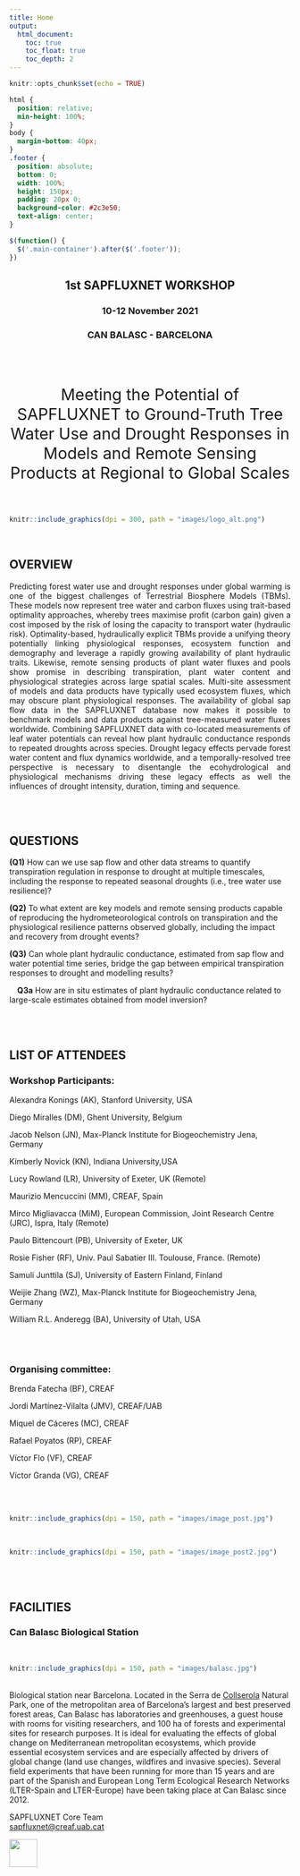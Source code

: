 ```yaml
---
title: Home
output: 
  html_document:
    toc: true
    toc_float: true
    toc_depth: 2
---
```


<style>
.title{
    display: none;
}
.tocify-extend-page { 
  height: 100px !important;
}
</style>


```r
knitr::opts_chunk$set(echo = TRUE)
```

```css
html {
  position: relative;
  min-height: 100%;
}
body {
  margin-bottom: 40px;
}
.footer {
  position: absolute;
  bottom: 0;
  width: 100%;
  height: 150px;
  padding: 20px 0;
  background-color: #2c3e50;
  text-align: center;
}
```

```js
$(function() {
  $('.main-container').after($('.footer'));
})
```


<center>
<h2>**1st SAPFLUXNET WORKSHOP**</h2> 
<h3>10-12 November 2021</h3>
<h3>CAN BALASC - BARCELONA</h3>
<br>
<br>
<p style= "font-size:calc(14px + 1.5vw)">Meeting the Potential of SAPFLUXNET to Ground-Truth Tree Water Use and Drought Responses in Models and Remote Sensing Products at Regional to Global Scales</p>
</center>
<br>

```r
knitr::include_graphics(dpi = 300, path = "images/logo_alt.png")
```

<style>
body {
text-align: left}
</style>

<br>

<h2>OVERVIEW</h2>
<p style="text-align:justify;">Predicting forest water use and drought responses under global warming is one of the biggest challenges of Terrestrial Biosphere Models (TBMs). These models now represent tree water and carbon fluxes using trait-based optimality approaches, whereby trees maximise profit (carbon gain) given a cost imposed by the risk of losing the capacity to transport water (hydraulic risk). Optimality-based, hydraulically explicit TBMs provide a unifying theory potentially linking physiological responses, ecosystem function and demography and leverage a rapidly growing availability of plant hydraulic traits. Likewise, remote sensing products of plant water fluxes and pools show promise in describing transpiration, plant water content and physiological strategies across large spatial scales. Multi-site assessment of models and data products have typically used ecosystem fluxes, which may obscure plant physiological responses. The availability of global sap flow data in the SAPFLUXNET database now makes it possible to benchmark models and data products against tree-measured water fluxes worldwide. Combining SAPFLUXNET data with co-located measurements of leaf water potentials can reveal how plant hydraulic conductance responds to repeated droughts across species. Drought legacy effects pervade forest water content and flux dynamics worldwide, and a temporally-resolved tree perspective is necessary to disentangle the ecohydrological and physiological mechanisms driving these legacy effects as well the influences of drought intensity, duration, timing and sequence.</p>
<br>
<br>

<h2>QUESTIONS</h2>

<b>(Q1)</b> How can we use sap flow and other data streams to quantify transpiration regulation in response to drought at multiple timescales, including the response to repeated seasonal droughts (i.e., tree water use resilience)?  

<b>(Q2)</b> To what extent are key models and remote sensing products capable of reproducing the hydrometeorological controls on transpiration and the physiological resilience patterns observed globally, including the impact and recovery from drought events? 

<b>(Q3)</b> Can whole plant hydraulic conductance, estimated from sap flow and water potential time series, bridge the gap between empirical transpiration responses to drought and modelling results? 

<p>&emsp;<b>Q3a</b> How are in situ estimates of plant hydraulic conductance related to large-scale estimates obtained from model inversion?</p> 

<br>
<br>

<h2>LIST OF ATTENDEES</h2>

<h3>Workshop Participants:</h3>

<p>Alexandra Konings (AK), Stanford University, USA</p> 
<p>Diego Miralles (DM), Ghent University, Belgium</p> 
<p>Jacob Nelson (JN), Max-Planck Institute for Biogeochemistry Jena, Germany</p>
<p>Kimberly Novick (KN), Indiana University,USA</p>
<p>Lucy Rowland (LR), University of Exeter, UK (Remote)</p>
<p>Maurizio Mencuccini (MM), CREAF, Spain</p>
<p>Mirco Migliavacca (MiM), European Commission, Joint Research Centre (JRC), Ispra, Italy (Remote)</p> <p>Paulo Bittencourt (PB), University of Exeter, UK</p> 
<p>Rosie Fisher (RF), Univ. Paul Sabatier III. Toulouse, France. (Remote)</p> 
<p>Samuli Junttila (SJ), University of Eastern Finland, Finland</p>
<p>Weijie Zhang (WZ), Max-Planck Institute for Biogeochemistry Jena, Germany</p>
<p>William R.L. Anderegg (BA), University of Utah, USA</p>

<br>
<br>

<h3>Organising committee:</h3>
<p>Brenda Fatecha (BF), CREAF</p>
<p>Jordi Martínez-Vilalta (JMV), CREAF/UAB</p>
<p>Miquel de Cáceres (MC), CREAF</p>
<p>Rafael Poyatos (RP), CREAF</p>
<p>Víctor Flo (VF), CREAF</p>
<p>Víctor Granda (VG), CREAF</p>

<br>
<br>

```r
knitr::include_graphics(dpi = 150, path = "images/image_post.jpg")
```

<br>

```r
knitr::include_graphics(dpi = 150, path = "images/image_post2.jpg")
```


<br>
<br>

<h2>FACILITIES</h2>
<h3>Can Balasc Biological Station</h3>
<br>
```r
knitr::include_graphics(dpi = 150, path = "images/balasc.jpg")
```
<br>
Biological station near Barcelona. Located in the Serra de [Collserola](https://www.parcnaturalcollserola.cat/en/) Natural Park, one of the metropolitan area of Barcelona's largest and best preserved forest areas, Can Balasc has laboratories and greenhouses, a guest house with rooms for visiting researchers, and 100 ha of forests and experimental sites for research purposes. It is ideal for evaluating the effects of global change on Mediterranean metropolitan ecosystems, which provide essential ecosystem services and are especially affected by drivers of global change (land use changes, wildfires and invasive species). Several field experiments that have been running for more than 15 years and are part of the Spanish and European Long Term Ecological Research Networks (LTER-Spain and LTER-Europe) have been taking place at Can Balasc since 2012.


::: {.footer .text-muted .bg-info}
 <p>SAPFLUXNET Core Team<br>
 <a href="mailto:sapfluxnet@creaf.uab.cat">sapfluxnet@creaf.uab.cat</a></p>
 <img src="images/CREAF SO - logo pluma_blanca ENG_ministerio.png" alt="" height = "50">
:::